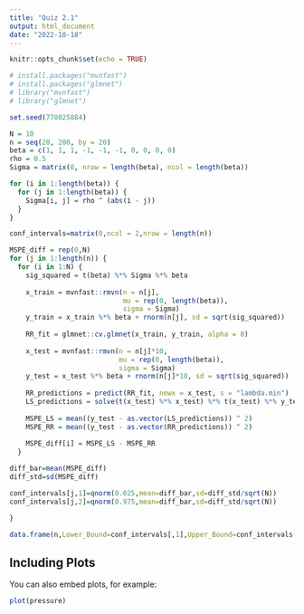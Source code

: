 ```yaml
---
title: "Quiz 2.1"
output: html_document
date: "2022-10-18"
---
```


```r
knitr::opts_chunk$set(echo = TRUE)
```

```r
# install.packages("mvnfast")
# install.packages("glmnet")
# library("mvnfast")
# library("glmnet")
```

```r
set.seed(770025884)

N = 10
n = seq(20, 200, by = 20)
beta = c(1, 1, 1, -1, -1, -1, 0, 0, 0, 0)
rho = 0.5
Sigma = matrix(0, nrow = length(beta), ncol = length(beta))

for (i in 1:length(beta)) {
  for (j in 1:length(beta)) {
    Sigma[i, j] = rho ^ (abs(i - j))
  }
}

conf_intervals=matrix(0,ncol = 2,nrow = length(n))

MSPE_diff = rep(0,N)
for (j in 1:length(n)) {
  for (i in 1:N) {
    sig_squared = t(beta) %*% Sigma %*% beta
    
    x_train = mvnfast::rmvn(n = n[j],
                            mu = rep(0, length(beta)),
                            sigma = Sigma)
    y_train = x_train %*% beta + rnorm(n[j], sd = sqrt(sig_squared))
    
    RR_fit = glmnet::cv.glmnet(x_train, y_train, alpha = 0)
    
    x_test = mvnfast::rmvn(n = n[j]*10,
                           mu = rep(0, length(beta)),
                           sigma = Sigma)
    y_test = x_test %*% beta + rnorm(n[j]*10, sd = sqrt(sig_squared))
    
    RR_predictions = predict(RR_fit, newx = x_test, s = "lambda.min")
    LS_predictions = solve(t(x_test) %*% x_test) %*% t(x_test) %*% y_test
    
    MSPE_LS = mean((y_test - as.vector(LS_predictions)) ^ 2)
    MSPE_RR = mean((y_test - as.vector(RR_predictions)) ^ 2)
    
    MSPE_diff[i] = MSPE_LS - MSPE_RR
  }

diff_bar=mean(MSPE_diff)
diff_std=sd(MSPE_diff)

conf_intervals[j,1]=qnorm(0.025,mean=diff_bar,sd=diff_std/sqrt(N))
conf_intervals[j,2]=qnorm(0.975,mean=diff_bar,sd=diff_std/sqrt(N))

}

data.frame(n,Lower_Bound=conf_intervals[,1],Upper_Bound=conf_intervals[,2])
```

## Including Plots

You can also embed plots, for example:

```r
plot(pressure)
```
